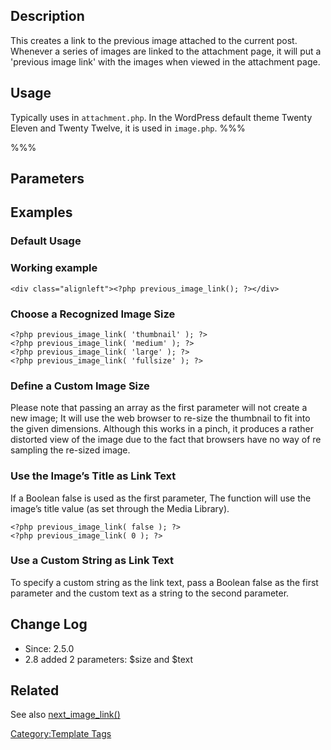 {{Languages|
{{en|Function_Reference/previous_image_link}}
{{ja|関数リファレンス/previous_image_link}}
}}

== Description ==
This creates a link to the previous image attached to the current post. Whenever a series of images are linked to the attachment page, it will put a 'previous image link' with the images when viewed in the attachment page.

== Usage ==
Typically uses in <tt>attachment.php</tt>. In the WordPress default theme Twenty Eleven and Twenty Twelve, it is used in <tt>image.php</tt>.
%%%<?php previous_image_link( $size, $text ); ?>%%%

== Parameters ==
{{Parameter|$size|string|Size of image, either array or string. <tt>0</tt> or <tt>none</tt> will default to <tt>post_title</tt> or <tt>$text</tt>.|optional|thumbnail}}

{{Parameter|$text|string|If included, link will reflect <tt>$text</tt> variable.|optional|false}}

== Examples ==

===Default Usage===
 <?php previous_image_link(); ?>

=== Working example ===
<pre>
<div class="alignleft"><?php previous_image_link(); ?></div>
</pre>

=== Choose a Recognized Image Size ===
<pre>
<?php previous_image_link( 'thumbnail' ); ?>
<?php previous_image_link( 'medium' ); ?>
<?php previous_image_link( 'large' ); ?>
<?php previous_image_link( 'fullsize' ); ?>
</pre>

=== Define a Custom Image Size ===
 <?php previous_image_link( array( 37, 37 ) ); ?>
Please note that passing an array as the first parameter will not create a new image; It will use the web browser to re-size the thumbnail to fit into the given dimensions. Although this works in a pinch, it produces a rather distorted view of the image due to the fact that browsers have no way of re sampling the re-sized image.

=== Use the Image’s Title as Link Text ===
If a Boolean false is used as the first parameter, The function will use the image’s title value (as set through the Media Library).
<pre>
<?php previous_image_link( false ); ?>
<?php previous_image_link( 0 ); ?>
</pre>

=== Use a Custom String as Link Text ===
To specify a custom string as the link text, pass a Boolean false as the first parameter and the custom text as a string to the second parameter.
 <?php previous_image_link( false, 'Previous Image' ); ?>

== Change Log ==
*Since: 2.5.0
*2.8 added 2 parameters: $size and $text

== Related ==
See also [[Template Tags/next_image_link|next_image_link()]]

{{Tag Footer}}

[[Category:Template Tags]]